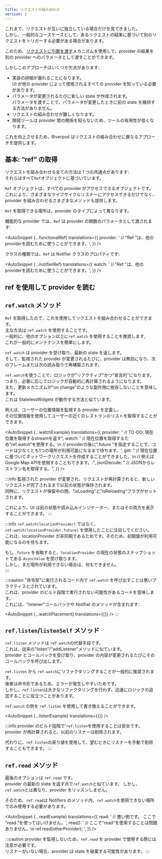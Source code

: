 ```yaml
---
title: リクエストの組み合わせ
version: 2
---
```



これまで、リクエストが互いに独立している場合だけを見てきました。  
しかし、一般的なユースケースとして、あるリクエストの結果に基づいて別のリクエストをトリガーする必要がある場合があります。

このため、[リクエストに引数を渡す](/docs/essentials/passing_args)メカニズムを使用して、provider の結果を別の provider へのパラメータとして渡すことができます。

しかしこのアプローチはいくつか欠点があります:

- 実装の詳細が漏れることになります。  
  UI が他の provider によって使用されるすべての provider を知っている必要があります。
- パラメータが変更されるたびに新しい state が作成されます。  
  パラメータを渡すことで、パラメータが変更したときに前の state を維持する方法がありません。
- リクエストの組み合わせが難しくなります。
- 開発ツールは provider 間の関係を知らないため、ツールの有用性が低くなります。

これを向上させるため、Riverpod はリクエストの組み合わせに異なるアプローチを提供します。

## 基本: “ref” の取得

リクエストを組み合わせる全ての方法は 1 つの共通点があります:  
それらはすべて`Ref`オブジェクトに基づいています。

`Ref` オブジェクトは、すべての provider がアクセスできるオブジェクトです。  
これにより、さまざまなライフサイクルリスナーにアクセスできるだけでなく、provider を組み合わせるさまざまなメソッドも提供します。

`Ref` を取得できる場所は、provider のタイプによって異なります。

機能的な provider では、`Ref` は provider の関数のパラメータとして渡されます:

<AutoSnippet
  {...functionalRef}
  translations={{
    provider: '  // "Ref "は、他のproviderを読むために使うことができます。',
  }}
/>

クラスの種類では、`Ref` は Notifier クラスのプロパティです:

<AutoSnippet
  {...notifierRef}
  translations={{
    watch: '    //  "Ref "は、他のproviderを読むために使うことができます。',
  }}
/>

## ref を使用して provider を読む

## `ref.watch` メソッド

`Ref` を取得したので、これを使用してリクエストを組み合わせることができます。  
主な方法は `ref.watch` を使用することです。  
一般的に、他のオプション以上に`ref.watch` を使用することを推奨します,  
これが一般的にメンテナンスを簡単にします。

`ref.watch` は provider を受け取り、最新の state を返します。  
そして、監視された provider が変更されるたびに、provider は無効になり、次のフレームまたは次の読み取りで再構築されます。

`ref.watch`を使うことで、ロジックが"リアクティブ"かつ"宣言的"になります。  
つまり、必要に応じてロジックが自動的に再計算されるようになります。  
また、更新メカニズムが"on change"のような副作用に依存しないことを意味します。  
これは StatelessWidgets が動作する方法と似ています。

例えば、ユーザーの位置情報を監視する provider を定義し、  
その位置情報を使用してユーザーの近くのレストランのリストを取得することができます。

<AutoSnippet
  {...watchExample}
  translations={{
    provider: "  // TO-DO: 現在位置を取得するstreamを返す",
    watch:
      '  // 現在位置を取得するため"ref.watch"を使用する。\n  // providerの後に".future "を指定することで、コードは少なくとも1つの場所が利用可能になるまで待ちます。',
    get: "  // 現在位置に基づいてネットワークリクエストを作成することができました。\n  // 例えばGoogle Map APIを使用することもできます。:",
    jsonDecode: "  // JSONからレストラン名を取得する。",
  }}
/>

:::info
監視された provider が変更され、リクエストが再計算されると、新しいリクエストが完了されるまで以前の状態が保持されます。  
同時に、リクエストが保留中の間、"isLoading"と"isReloading"フラグがセットされます。

これにより、UI は前の状態や読み込みインジケーター、またはその両方を表示することができます。
:::

:::info
`ref.watch(locationProvider)` ではなく、`ref.watch(locationProvider.future)` を使用したことに注目してください。  
これは、locationProvider が非同期であるためです。そのため、初期値が利用可能になるのを待ちます。

もし `.future` を省略すると、`locationProvider` の現在の状態のスナップショットである `AsyncValue` を受け取ります。  
しかし、まだ場所が利用できない場合は、何もできません。  
:::

:::caution
"命令型"に実行されるコード内で `ref.watch` を呼び出すことは悪いプラクティスとされています。  
これは、provider のビルド段階で実行されない可能性があるコードを意味します。  
これには、"listener"コールバックや Notifier のメソッドが含まれます:

<AutoSnippet {...watchPlacement} translations={{}} />
:::

## `ref.listen`/`listenSelf` メソッド

`ref.listen` メソッドは `ref.watch`の代替手段です。  
これは、従来の"listen"/"addListener"メソッドに似ています。  
provider とコールバックを受け取り、provider の内容が変更されるたびにそのコールバックを呼び出します。

`ref.listen` から `ref.watch`にリファクタリングすることが一般的に推奨されます。  
後者は命令形であるため、エラーが発生しやすいためです。  
しかし、`ref.listen`は大きなリファクタリングを行わず、迅速にロジックの追加することに役立つことがあります。

`ref.watch` の例を `ref.listen` を使用して書き換えることができます。

<AutoSnippet {...listenExample} translations={{}} />

:::info
provider のビルド段階で'`ref.listen`を使用することは安全です。  
provider が再計算されると、以前のリスナーは削除されます。

代わりに、`ref.listen`の戻り値を使用して、望むときにリスナーを手動で削除することもできます。
:::

## `ref.read` メソッド

最後のオプションは `ref.read` です。  
provider の最新の state を返す点で`ref.watch`と似ています。
しかし、`ref.watch`とは異なり、provider をリッスンしません。

そのため、`ref.read`は Notifiers のメソッド内、`ref.watch`を使用できない場所でのみ使用する必要があります。

<AutoSnippet
  {...readExample}
  translations={{
    read: '    // 悪い例です。 ここで "read "を使ってはいけません。',
    read2:
      '    // ここで"read"を使用することは問題ありません。\n    ref.read(otherProvider); ',
  }}
/>

:::caution
provider を監視しないため、`ref.read` を provider で使用する際には注意が必要です。  
リスナーがいない場合、provider は state を破棄する可能性があります。
:::
